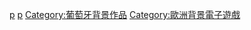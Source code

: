 [[Category:各国背景电子游戏|p]]
[[Category:欧洲各国背景电子游戏|p]]
[[Category:葡萄牙背景作品|Category:葡萄牙背景作品]]
[[Category:歐洲背景電子遊戲|Category:歐洲背景電子遊戲]]
